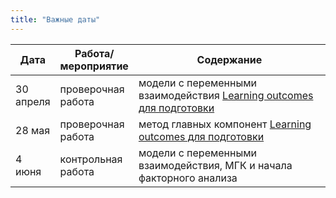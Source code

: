 ```yaml
---
title: "Важные даты"
---
```

 
Дата | Работа/мероприятие  | Содержание
-------- | -------- | --------------------------------------------------------
30 апреля | проверочная работа | модели с переменными взаимодействия <a href="tvims3_LO1.pdf" title=>Learning outcomes для подготовки</a>
28 мая | проверочная работа | метод главных компонент <a href="tvims3_LO2.pdf" title=>Learning outcomes для подготовки</a>
4 июня | контрольная работа | модели с переменными взаимодействия, МГК и начала факторного анализа
